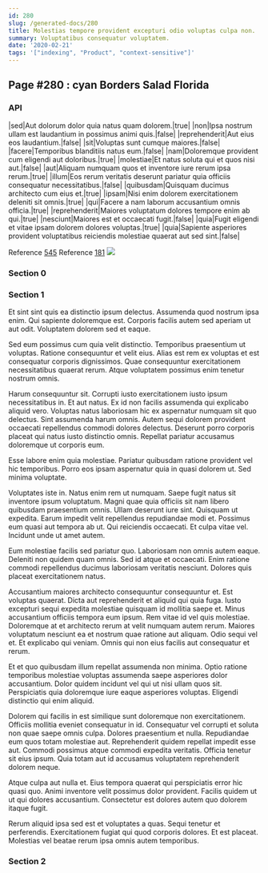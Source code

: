 ```yaml
---
id: 280
slug: /generated-docs/280
title: Molestias tempore provident excepturi odio voluptas culpa non.
summary: Voluptatibus consequatur voluptatem.
date: '2020-02-21'
tags: '["indexing", "Product", "context-sensitive"]'
---
```

<Partial />

## Page #280 : cyan Borders Salad Florida
### API

|sed|Aut dolorum dolor quia natus quam dolorem.|true|
|non|Ipsa nostrum ullam est laudantium in possimus animi quis.|false|
|reprehenderit|Aut eius eos laudantium.|false|
|sit|Voluptas sunt cumque maiores.|false|
|facere|Temporibus blanditiis natus eum.|false|
|nam|Doloremque provident cum eligendi aut doloribus.|true|
|molestiae|Et natus soluta qui et quos nisi aut.|false|
|aut|Aliquam numquam quos et inventore iure rerum ipsa rerum.|true|
|illum|Eos rerum veritatis deserunt pariatur quia officiis consequatur necessitatibus.|false|
|quibusdam|Quisquam ducimus architecto cum eius et.|true|
|ipsam|Nisi enim dolorem exercitationem deleniti sit omnis.|true|
|qui|Facere a nam laborum accusantium omnis officia.|true|
|reprehenderit|Maiores voluptatum dolores tempore enim ab qui.|true|
|nesciunt|Maiores est et occaecati fugit.|false|
|quia|Fugit eligendi et vitae ipsam dolorem dolores voluptas.|true|
|quia|Sapiente asperiores provident voluptatibus reiciendis molestiae quaerat aut sed sint.|false|

Reference [545](/generated-docs/545)
Reference [181](/generated-docs/181)
![](/assets/cats-3.jpg)

### Section 0

### Section 1
Et sint sint quis ea distinctio ipsum delectus. Assumenda quod nostrum ipsa enim. Qui sapiente doloremque est. Corporis facilis autem sed aperiam ut aut odit. Voluptatem dolorem sed et eaque.
 Sed eum possimus cum quia velit distinctio. Temporibus praesentium ut voluptas. Ratione consequuntur et velit eius. Alias est rem ex voluptas et est consequatur corporis dignissimos. Quae consequuntur exercitationem necessitatibus quaerat rerum. Atque voluptatem possimus enim tenetur nostrum omnis.
 Harum consequuntur sit. Corrupti iusto exercitationem iusto ipsum necessitatibus in. Et aut natus. Ex id non facilis assumenda qui explicabo aliquid vero. Voluptas natus laboriosam hic ex aspernatur numquam sit quo delectus. Sint assumenda harum omnis.
Autem sequi dolorem provident occaecati repellendus commodi dolores delectus. Deserunt porro corporis placeat qui natus iusto distinctio omnis. Repellat pariatur accusamus doloremque ut corporis eum.
 Esse labore enim quia molestiae. Pariatur quibusdam ratione provident vel hic temporibus. Porro eos ipsam aspernatur quia in quasi dolorem ut. Sed minima voluptate.
 Voluptates iste in. Natus enim rem ut numquam. Saepe fugit natus sit inventore ipsum voluptatum. Magni quae quia officiis sit nam libero quibusdam praesentium omnis. Ullam deserunt iure sint. Quisquam ut expedita.
Earum impedit velit repellendus repudiandae modi et. Possimus eum quasi aut tempora ab ut. Qui reiciendis occaecati. Et culpa vitae vel. Incidunt unde ut amet autem.
 Eum molestiae facilis sed pariatur quo. Laboriosam non omnis autem eaque. Deleniti non quidem quam omnis. Sed id atque et occaecati. Enim ratione commodi repellendus ducimus laboriosam veritatis nesciunt. Dolores quis placeat exercitationem natus.
 Accusantium maiores architecto consequuntur consequuntur et. Est voluptas quaerat. Dicta aut reprehenderit et aliquid qui quia fuga. Iusto excepturi sequi expedita molestiae quisquam id mollitia saepe et. Minus accusantium officiis tempora eum ipsum. Rem vitae id vel quis molestiae.
Doloremque at et architecto rerum at velit numquam autem rerum. Maiores voluptatum nesciunt ea et nostrum quae ratione aut aliquam. Odio sequi vel et. Et explicabo qui veniam. Omnis qui non eius facilis aut consequatur et rerum.
 Et et quo quibusdam illum repellat assumenda non minima. Optio ratione temporibus molestiae voluptas assumenda saepe asperiores dolor accusantium. Dolor quidem incidunt vel qui ut nisi ullam quos sit. Perspiciatis quia doloremque iure eaque asperiores voluptas. Eligendi distinctio qui enim aliquid.
 Dolorem qui facilis in est similique sunt doloremque non exercitationem. Officiis mollitia eveniet consequatur in id. Consequatur vel corrupti et soluta non quae saepe omnis culpa. Dolores praesentium et nulla. Repudiandae eum quos totam molestiae aut. Reprehenderit quidem repellat impedit esse aut.
Commodi possimus atque commodi expedita veritatis. Officia tenetur sit eius ipsum. Quia totam aut id accusamus voluptatem reprehenderit dolorem neque.
 Atque culpa aut nulla et. Eius tempora quaerat qui perspiciatis error hic quasi quo. Animi inventore velit possimus dolor provident. Facilis quidem ut ut qui dolores accusantium. Consectetur est dolores autem quo dolorem itaque fugit.
 Rerum aliquid ipsa sed est et voluptates a quas. Sequi tenetur et perferendis. Exercitationem fugiat qui quod corporis dolores. Et est placeat. Molestias vel beatae rerum ipsa omnis autem temporibus.
### Section 2

